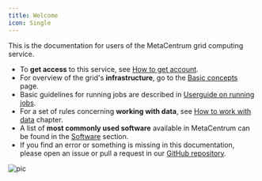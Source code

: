 ```yaml
---
title: Welcome
icon: Single
---
```

This is the documentation for users of the MetaCentrum grid computing service.

- To **get access** to this service, see [How to get account](../access/account).
- For overview of the grid's **infrastructure**, go to the [Basic concepts](../computing/concepts) page.
- Basic guidelines for running jobs are described in [Userguide on running jobs](../computing/run-basic-job).
- For a set of rules concerning **working with data**, see [How to work with data](../data/types-of-storage) chapter.
- A list of **most commonly used software** available in MetaCentrum can be found in the [Software](../software/alphabet) section.
- If you find an error or something is missing in this documentation, please open an issue or pull a request in our [GitHub repository](https://github.com/CESNET/metacentrum-user-docs).

![pic](/img/logos/metacentrum_RGB.png)
